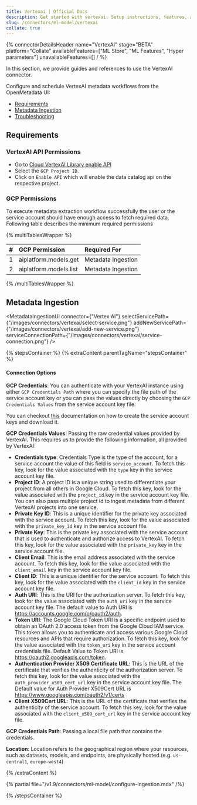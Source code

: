 ```yaml
---
title: Vertexai | Official Docs
description: Get started with vertexai. Setup instructions, features, and configuration details inside.
slug: /connectors/ml-model/vertexai
collate: true
---
```






{% connectorDetailsHeader
name="VertexAI"
stage="BETA"
platform="Collate"
availableFeatures=["ML Store", "ML Features", "Hyper parameters"]
unavailableFeatures=[]
/ %}

In this section, we provide guides and references to use the VertexAI connector.

Configure and schedule VertexAI metadata workflows from the OpenMetadata UI:

- [Requirements](#requirements)
- [Metadata Ingestion](#metadata-ingestion)
- [Troubleshooting](/connectors/ml-model/vertexai/troubleshooting)

<IngestionModeTiles yamlPath="/snippets/connectors/ml-model/vertexai/yaml" />

## Requirements

### VertexAI API Permissions 

- Go to [Cloud VertexAI Library enable API](https://cloud.google.com/vertex-ai/docs/featurestore/setup)
- Select the `GCP Project ID`.
- Click on `Enable API` which will enable the data catalog api on the respective project.

### GCP Permissions

To execute metadata extraction workflow successfully the user or the service account should have enough access to fetch required data. Following table describes the minimum required permissions

{% multiTablesWrapper %}

| #    | GCP Permission                | Required For            |
| :--- | :---------------------------- | :---------------------- |
| 1    | aiplatform.models.get         | Metadata Ingestion      |
| 2    | aiplatform.models.list        | Metadata Ingestion      |


{% /multiTablesWrapper %}


## Metadata Ingestion

<MetadataIngestionUi connector={"Vertex AI"} selectServicePath={"/images/connectors/vertexai/select-service.png"} addNewServicePath={"/images/connectors/vertexai/add-new-service.png"} serviceConnectionPath={"/images/connectors/vertexai/service-connection.png"} />

{% stepsContainer %}
{% extraContent parentTagName="stepsContainer" %}

#### Connection Options

**GCP Credentials**: 
You can authenticate with your VertexAI instance using either `GCP Credentials Path` where you can specify the file path of the service account key or you can pass the values directly by choosing the `GCP Credentials Values` from the service account key file.

You can checkout [this](https://cloud.google.com/iam/docs/keys-create-delete#iam-service-account-keys-create-console) documentation on how to create the service account keys and download it.

**GCP Credentials Values**: Passing the raw credential values provided by VertexAI. This requires us to provide the following information, all provided by VertexAI:

- **Credentials type**: Credentials Type is the type of the account, for a service account the value of this field is `service_account`. To fetch this key, look for the value associated with the `type` key in the service account key file.
- **Project ID**: A project ID is a unique string used to differentiate your project from all others in Google Cloud. To fetch this key, look for the value associated with the `project_id` key in the service account key file. You can also pass multiple project id to ingest metadata from different VertexAI projects into one service.
- **Private Key ID**: This is a unique identifier for the private key associated with the service account. To fetch this key, look for the value associated with the `private_key_id` key in the service account file.
- **Private Key**: This is the private key associated with the service account that is used to authenticate and authorize access to VertexAI. To fetch this key, look for the value associated with the `private_key` key in the service account file.
- **Client Email**: This is the email address associated with the service account. To fetch this key, look for the value associated with the `client_email` key in the service account key file.
- **Client ID**: This is a unique identifier for the service account. To fetch this key, look for the value associated with the `client_id` key in the service account key  file.
- **Auth URI**: This is the URI for the authorization server. To fetch this key, look for the value associated with the `auth_uri` key in the service account key file. The default value to Auth URI is https://accounts.google.com/o/oauth2/auth.
- **Token URI**: The Google Cloud Token URI is a specific endpoint used to obtain an OAuth 2.0 access token from the Google Cloud IAM service. This token allows you to authenticate and access various Google Cloud resources and APIs that require authorization. To fetch this key, look for the value associated with the `token_uri` key in the service account credentials file. Default Value to Token URI is https://oauth2.googleapis.com/token.
- **Authentication Provider X509 Certificate URL**: This is the URL of the certificate that verifies the authenticity of the authorization server. To fetch this key, look for the value associated with the `auth_provider_x509_cert_url` key in the service account key file. The Default value for Auth Provider X509Cert URL is https://www.googleapis.com/oauth2/v1/certs
- **Client X509Cert URL**: This is the URL of the certificate that verifies the authenticity of the service account. To fetch this key, look for the value associated with the `client_x509_cert_url` key in the service account key  file.

**GCP Credentials Path**: Passing a local file path that contains the credentials.


**Location**:
Location refers to the geographical region where your resources, such as datasets, models, and endpoints, are physically hosted.(e.g. `us-central1`, `europe-west4`)

{% /extraContent %}

<TestConnection />

{% partial file="/v1.9/connectors/ml-model/configure-ingestion.mdx" /%}

<IngestionScheduleAndDeploy />

{% /stepsContainer %}

